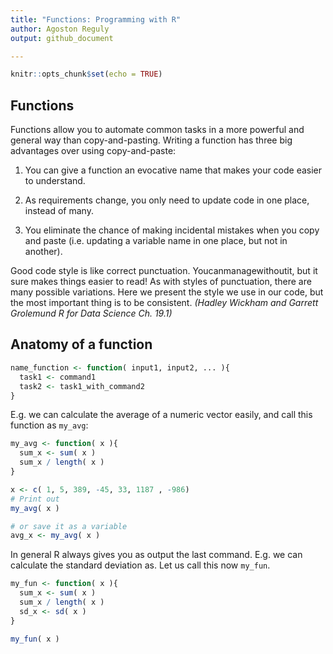 ```yaml
---
title: "Functions: Programming with R"
author: Agoston Reguly
output: github_document

---
```


```r
knitr::opts_chunk$set(echo = TRUE)
```

## Functions

Functions allow you to automate common tasks in a more powerful and general way than copy-and-pasting. Writing a function has three big advantages over using copy-and-paste:

1. You can give a function an evocative name that makes your code easier to understand.

2. As requirements change, you only need to update code in one place, instead of many.

3. You eliminate the chance of making incidental mistakes when you copy and paste (i.e. updating a variable name in one place, but not in another). 

Good code style is like correct punctuation. Youcanmanagewithoutit, but it sure makes things easier to read! As with styles of punctuation, there are many possible variations. Here we present the style we use in our code, but the most important thing is to be consistent. *(Hadley Wickham and Garrett Grolemund R for Data Science Ch. 19.1)*


## Anatomy of a function


```r
name_function <- function( input1, input2, ... ){
  task1 <- command1
  task2 <- task1_with_command2
}
```

E.g. we can calculate the average of a numeric vector easily, and call this function as `my_avg`:
```r
my_avg <- function( x ){
  sum_x <- sum( x )
  sum_x / length( x )
}

x <- c( 1, 5, 389, -45, 33, 1187 , -986)
# Print out
my_avg( x )

# or save it as a variable
avg_x <- my_avg( x )

```

In general R always gives you as output the last command. E.g. we can calculate the standard deviation as. Let us call this now `my_fun`.

```r
my_fun <- function( x ){
  sum_x <- sum( x )
  sum_x / length( x )
  sd_x <- sd( x )
}

my_fun( x )
```


